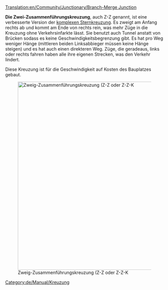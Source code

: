 [[Translation:en/Community/Junctionary/Branch-Merge Junction]]

{{de/Community/Junctionary/Kreuzungsmenü}}

'''Die Zwei-Zusammenführungskreuzung''', auch Z-Z genannt, ist eine verbesserte Version der [[de/Community/Junctionary/Komplexe Sternkreuzung|komplexen Sternkreuzung]]. Es zweigt am Anfang rechts ab und kommt am Ende von rechts rein, was mehr Züge in die Kreuzung ohne Verkehrsinfarkte lässt. Sie benutzt auch Tunnel anstatt von Brücken sodass es keine Geschwindigkeitsbegrenzung gibt. Es hat pro Weg weniger Hänge (mittleren beiden Linksabbieger müssen keine Hänge steigen) und es hat auch einen direkteren Weg. Züge, die geradeaus, links oder rechts fahren haben alle ihre eigenen Strecken, was den Verkehr lindert.

Diese Kreuzung ist für die Geschwindigkeit auf Kosten des Bauplatzes gebaut.

[[File:en/Community/Junctionary/Branch-Merge Junction.png|none|thumb|600px|Zweig-Zusammenführungskreuzung (Z-Z oder Z-Z-K]]

{{de/Community/Junctionary/Kreuzungskriterien|Teuer|4|1|0|1|1|1|0|1|0|0|0||Ausgefallene Züge blockieren nur die eine Strecke.|
*Die Kreuzung kann viele Züge gleichzeitig handhaben.
*Sehr scharfe Kurven, die die Geschwindigkeit beeinflussen könnten.
*Fläche: 19 x 19
}}

[[Category:de/Manual/Kreuzung]]